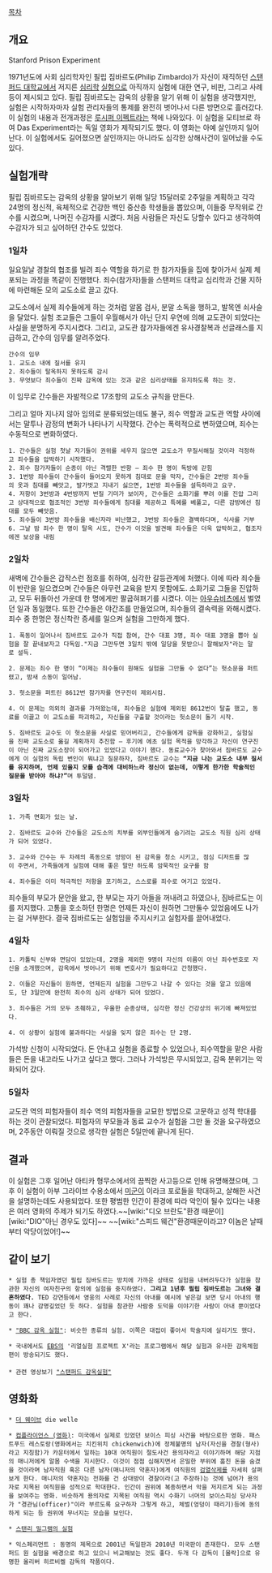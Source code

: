 [[목차]]
== 개요 ==
Stanford Prison Experiment

1971년도에 사회 심리학자인 필립 짐바르도(Philip Zimbardo)가 자신이 재직하던 [[스탠퍼드 대학교]]에서 저지른 [[심리학]] [[실험]]으로 아직까지 실험에 대한 연구, 비판, 그리고 사례등이 제시되고 있다. 필립 짐바르도는 감옥의 상황을 알기 위해 이 실험을 생각했지만, 실험은 시작하자마자 실험 관리자들의 통제를 완전히 벗어나서 다른 방면으로 흘러갔다. 이 실험의 내용과 전개과정은 [[루시퍼 이펙트]]라는 책에 나와있다. 이 실험을 모티브로 하여 Das Experiment라는 독일 영화가 제작되기도 했다. 이 영화는 아예 살인까지 일어난다. 이 실험에서도 길어졌으면 살인까지는 아니라도 심각한 상해사건이 일어났을 수도 있다.

== 실험개략 ==
필립 짐바르도는 감옥의 상황을 알아보기 위해 일당 15달러로 2주일을 계획하고 각각 24명의 정신적, 육체적으로 건강한 백인 중산층 학생들을 뽑았으며, 이들중 무작위로 간수를 시켰으며, 나머진 수감자를 시켰다. 처음 사람들은 자신도 당할수 있다고 생각하여 수감자가 되고 싶어하던 간수도 있었다.

=== 1일차 ===
일요일날 경찰의 협조를 빌려 죄수 역할을 하기로 한 참가자들을 집에 찾아가서 실제 체포되는 과정을 똑같이 진행했다. 
죄수(참가자)들을 스탠퍼드 대학교 심리학과 건물 지하에 마련해둔 모의 교도소로 끌고 갔다. 

교도소에서 실제 죄수들에게 하는 것처럼 알몸 검사, 분말 소독을 행하고, 발목엔 쇠사슬을 달았다.
실험 조교들은 그들이 우월해서가 아닌 단지 우연에 의해 교도관이 되었다는 사실을 분명하게 주지시켰다. 
그리고, 교도관 참가자들에겐 유사경찰복과 선글래스를 지급하고, 간수의 임무를 알려주었다.

 간수의 임무
 1. 교도소 내에 질서를 유지
 2. 죄수들이 탈옥하지 못하도록 감시
 3. 무엇보다 죄수들이 진짜 감옥에 있는 것과 같은 심리상태를 유지하도록 하는 것.

이 임무로 간수들은 자발적으로 17조항의 교도소 규칙을 만든다.

그리고  얼마 지나지 않아 임의로 분류되었는데도 불구, 죄수 역할과 교도관 역할 사이에서는 말투나 감정의 변화가 나타나기 시작했다. 간수는 폭력적으로 변하였으며, 죄수는 수동적으로 변화하였다.

 1. 간수들은 실험 첫날 자기들이 권위를 세우지 않으면 교도소가 무질서해질 것이라 걱정하고 죄수들을 압박하기 시작했다. 
 2. 죄수 참가자들이 순종이 아닌 격렬한 반항 – 죄수 한 명이 독방에 갇힘
 3. 1번방 죄수들이 간수들이 들어오지 못하게 침대로 문을 막자, 간수들은 2번방 죄수들의 옷과 침대를 빼앗고, 발가벗고 지내기 싫으면, 1번방 죄수들을 설득하라고 요구.
 4. 저항이 3번방과 4번방까지 번질 기미가 보이자, 간수들은 소화기를 뿌려 이를 진압 그리고 상대적으로 협조적인 3번방 죄수들에게 침대를 제공하고 특혜를 베풀고, 다른 감방에선 침대를 모두 빼앗음.
 5. 죄수들이 3번방 죄수들을 배신자라 비난했고, 3번방 죄수들은 결백하다며, 식사를 거부
 6. 그날 밤 죄수 한 명이 탈옥 시도, 간수가 이것을 발견해 죄수들은 더욱 압박하고, 협조자에겐 보상을 내림

=== 2일차 ===
새벽에 간수들은 갑작스런 점호를 취하여, 심각한 갈등관계에 처했다. 이에 따라 죄수들이 반란을 일으켰으며 간수들은 아무런 교육을 받지 못함에도. 소화기로 그들을 진압하고, 모두 뒤돌아선 가운데 한 명에게만 팔굽혀펴기를 시켰다. 이는 [[아우슈비츠]]에서 벌였던 일과 동일했다. 또한 간수들은 야간조를 만들었으며, 죄수들의 결속력을 와해시켰다. 죄수 중 한명은 정신착란 증세를 일으켜 실험을 그만하게 했다.

 1. 폭동이 일어나서 짐바르도 교수가 직접 참여, 간수 대표 3명, 죄수 대표 3명을 뽑아 실험을 잘 끝내보자고 다독임."지금 그만두면 3일치 밖에 일당을 못받으니 잘해보자"라는 말로 설득.

 2. 문제는 죄수 한 명이 “이제는 죄수들이 원해도 실험을 그만둘 수 없다”는 헛소문을 퍼트렸고, 밤새 소동이 일어남.

 3. 헛소문을 퍼트린 8612번 참가자를 연구진이 제외시킴.

 4. 이 문제는 의외의 결과를 가져왔는데, 죄수들은 실험에 제외된 8612번이 탈출 했고, 동료를 이끌고 이 교도소를 파괴하고, 자신들을 구출할 것이라는 헛소문이 돌기 시작.

 5. 짐바르도 교수도 이 헛소문을 사실로 믿어버리고, 간수들에게 감독을 강화하고, 실험실을 진짜 교도소로 옮길 계획까지 추진함 – 후기에 에초 실험 목적을 망각하고 자신이 연구진이 아닌 진짜 교도소장이 되어가고 있었다고 이야기 했다. 동료교수가 찾아와서 짐바르도 교수에게 이 실험의 독립 변인이 뭐냐고 질문하자, 짐바르도 교수는 '''“지금 나는 교도소 내부 질서를 유지하며, 언제 있을지 모를 습격에 대비하느라 정신이 없는데, 이렇게 한가한 학술적인 질문을 받아야 하냐?”'''며 투덜댐.

=== 3일차 ===
 1. 가족 면회가 있는 날.

 2. 짐바르도 교수와 간수들은 교도소의 치부를 외부인들에게 숨기려는 교도소 직원 심리 상태가 되어 있었다.

 3. 교수와 간수는 두 차례의 폭동으로 엉망이 된 감옥을 청소 시키고, 점심 디저트를 많이 주면서, 가족들에게 실험에 대해 좋은 말만 하도록 암묵적인 요구를 함

 4. 죄수들은 이미 적극적인 저항을 포기하고, 스스로를 죄수로 여기고 있었다.

죄수들의 부모가 문안을 왔고, 한 부모는 자기 아들을 꺼내려고 하였으나, 짐바르도는 이를 저지했다. 고통을 호소하던 한명은 언제든 자신이 원하면 그만둘수 있었음에도 나가는 걸 거부한다. 결국 짐바르도는 실험임을 주지시키고 실험자를 끌어내었다.

=== 4일차 ===
 1. 카톨릭 신부와 면담이 있었는데, 2명을 제외한 9명이 자신의 이름이 아닌 죄수번호로 자신을 소개했으며, 감옥에서 벗어나기 위해 변호사가 필요하다고 간청했다.

 2. 이들은 자신들이 원하면, 언제든지 실험을 그만두고 나갈 수 있다는 것을 알고 있음에도, 단 3일만에 완전히 죄수의 심리 상태가 되어 있었다. 

 3. 죄수들은 거의 모두 초췌하고, 우울한 순종상태, 심각한 정신 건강상의 위기에 빠져있었다.

 4. 이 상황이 실험에 불과하다는 사실을 잊지 않은 죄수는 단 2명.

가석방 신청이 시작되었다. 돈 안내고 실험을 종료할 수 있었으나, 죄수역할을 맡은 사람들은 돈을 내고라도 나가고 싶다고 했다. 그러나 가석방은 무시되었고, 감옥 분위기는 악화되어 갔다.

=== 5일차 ===
교도관 역의 피험자들이 죄수 역의 피험자들을 교묘한 방법으로 고문하고 성적 학대를 하는 것이 관찰되었다. 피험자의 부모들과 동료 교수가 실험을 그만 둘 것을 요구하였으며, 2주동안 이뤄질 것으로 생각한 실험은 5일만에 끝나게 된다.

== 결과 ==
이 실험은 그후 일어난 아티카 형무소에서의 끔찍한 사고등으로 인해 유명해졌으며, 그후 이 실험이 아부 그라이브 수용소에서 [[미군]]이 이라크 포로들을 학대하고, 살해한 사건을 설명하는데도 사용되었다. 또한 평범한 인간이 환경에 따라 악인이 될수 있다는 내용은 여러 영화의 주제가 되기도 하였다.~~[wiki:"디오 브란도"환경 때문이] [wiki:"DIO"아닌 경우도 있다]~~ ~~[wiki:"스피드 웨건"환경때문이라고? 이놈은 날때부터 악당이었어!]~~

== 같이 보기 ==
 * 실험 총 책임자였던 필립 짐바도르는 방치에 가까운 상태로 실험을 내버려두다가 실험을 참관한 자신의 여자친구의 항의에 실험을 중지하였다. '''그리고 1년후 필립 짐바도르는 그녀와 결혼하였다.''' TED 강연등에서 영웅의 사례로 자신의 아내를 예시에 넣은걸 보면 당시 아내의 행동이 꽤나 감명깊었던 듯 하다. 실험을 참관한 사람중 도덕을 이야기한 사람이 아내 뿐이었다고 한다.

 * [http://www.bbcprisonstudy.org/ "BBC 감옥 실험"]: 비슷한 종류의 실험. 이쪽은 대접이 좋아서 학술지에 실리기도 했다. 

 * 국내에서도 [[EBS]]의 '리얼실험 프로젝트 X'라는 프로그램에서 해당 실험과 유사한 감옥체험편이 방송되기도 했다.
 
 * 관련 영상보기 [http://tvpot.daum.net/v/cM8lejYLkiE$ "스탠퍼드 감옥실험"]

== 영화화 ==
 * [[더 웨이브]] die welle

 * [[컴플라이언스 (영화)]]: 미국에서 실제로 있었던 보이스 피싱 사건을 바탕으로한 영화. 패스트푸드 레스토랑(영화에서는 치킨위치 chickenwich)에 정체불명의 남자(자신을 경찰(형사)라고 지칭함)가 카운터에서 일하는 10대 여직원이 절도사건 용의자라고 이야기하며 해당 지점의 매니저에게 알몸 수색을 지시한다. 이것이 점점 심해지면서 은밀한 부위에 훔친 돈을 숨겼을 것이라며 남자직원 혹은 다른 남자(매니저의 약혼자)에게 여직원의 [[검열삭제]]를 자세히 살펴보게 한다. 매니저의 약혼자는 전화를 건 상대방이 경찰이라(고 주장하)는 것에 넘어가 용의자로 지목된 여직원을 성적으로 학대한다. 인간이 권위에 복종하면서 악을 저지르게 되는 과정을 보여주는 영화. 비슷하게 용의자로 지목된 여직원 역시 수화기 너머의 보이스피싱 당사자가 "경관님(officer)"이라 부르도록 요구하자 그렇게 하고, 체벌(엉덩이 때리기)등에 동의하게 되는 등 권위에 무너지는 모습을 보인다.

 * [[스탠리 밀그램의 실험]]

 * 익스페리먼트 : 동명의 제목으로 2001년 독일판과 2010년 미국판이 존재한다. 모두 스탠퍼드 원 실험을 배경으로 하고 있으니 비교해보는 것도 좋다. 두개 다 감독이 [몰락]으로 유명한 올리버 히르비켈 감독의 작품이다.
